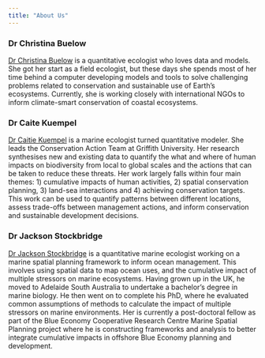 ```yaml
---
title: "About Us"
---
```


### Dr Christina Buelow

[Dr Christina Buelow](https://cabuelow.github.io/personal-website/){target="_blank"} is a quantitative ecologist who loves data and models. She got her start as a field ecologist, but these days she spends most of her time behind a computer developing models and tools to solve challenging problems related to conservation and sustainable use of Earth's ecosystems. Currently, she is working closely with international NGOs to inform climate-smart conservation of coastal ecosystems.

### Dr Caite Kuempel

[Dr Caitie Kuempel](https://cdkuempel.github.io/website/){target="_blank"} is a marine ecologist turned quantitative modeler. She leads the Conservation Action Team at Griffith University. Her research synthesises new and existing data to quantify the what and where of human impacts on biodiversity from local to global scales and the actions that can be taken to reduce these threats. Her work largely falls within four main themes: 1) cumulative impacts of human activities, 2) spatial conservation planning, 3) land-sea interactions and 4) achieving conservation targets. This work can be used to quantify patterns between different locations, assess trade-offs between management actions, and inform conservation and sustainable development decisions.


### Dr Jackson Stockbridge

[Dr Jackson Stockbridge](https://experts.griffith.edu.au/40748-jackson-stockbridge){target="_blank"} is a quantitative marine ecologist working on a marine spatial planning framework to inform ocean management. This involves using spatial data to map ocean uses, and the cumulative impact of multiple stressors on marine ecosystems. Having grown up in the UK, he moved to Adelaide South Australia to undertake a bachelor’s degree in marine biology. He then went on to complete his PhD, where he evaluated common assumptions of methods to calculate the impact of multiple stressors on marine environments. Her is currently a post-doctoral fellow as part of the Blue Economy Cooperative Research Centre Marine Spatial Planning project where he is constructing frameworks and analysis to better integrate cumulative impacts in offshore Blue Economy planning and development.


